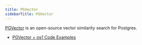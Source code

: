 ```yaml
---
title: PGVector
sidebarTitle: PGVector
---
```


[PGVector](https://github.com/pgvector/pgvector) is an open-source vector similarity search for Postgres.

- [PGVector + os1 Code Examples](https://github.com/os1ai/os1/blob/main/notebook/agentchat_RetrieveChat_pgvector.ipynb)
